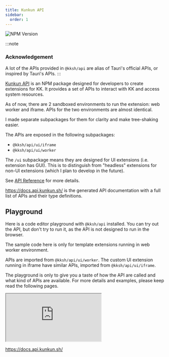 ```yaml
---
title: Kunkun API
sidebar:
  order: 1
---
```


![NPM Version](https://img.shields.io/npm/v/%40kksh%2Fapi)

:::note
### Acknowledgement

A lot of the APIs provided in `@kksh/api` are alias of Tauri's official APIs, or inspired by Tauri's APIs.
:::


[Kunkun API](https://www.npmjs.com/package/@kksh/api) is an NPM package designed for developers to create extensions for KK.
It provides a set of APIs to interact with KK and access system resources.

As of now, there are 2 sandboxed environments to run the extension: web worker and iframe. 
APIs for the two environments are almost identical.

I made separate subpackages for them for clarity and make tree-shaking easier.

The APIs are exposed in the following subpackages:

- `@kksh/api/ui/iframe`
- `@kksh/api/ui/worker`

The `/ui` subpackage means they are designed for UI extensions (i.e. extension has GUI). 
This is to distinguish from "headless" extensions for non-UI extensions (which I plan to develop in the future).

See [API Reference](/api-docs) for more details.

https://docs.api.kunkun.sh/ is the generated API documentation with a full list of APIs and their type definitions.

## Playground

Here is a code editor playground with `@kksh/api` installed. You can try out the API,
but don't try to run it, as the API is not designed to run in the browser.

The sample code here is only for template extensions running in web worker environment. 

APIs are imported from `@kksh/api/ui/worker`. 
The custom UI extension running in iframe have similar APIs, imported from `@kksh/api/ui/iframe`.

The playground is only to give you a taste of how the API are called and what kind of APIs are available.
For more details and examples, please keep read the following pages.

<div class="not-content">
  <iframe
    src="https://stackblitz.com/edit/vitejs-vite-hvr3ag?embed=1&file=index.ts"
    class="w-full h-[50vh]"
  />
</div>

## API Docs

<div class="not-content">
  <iframe src="https://docs.api.kunkun.sh/" allow="fullscreen" class="w-full h-[50vh]"></iframe>
</div>

https://docs.api.kunkun.sh/


